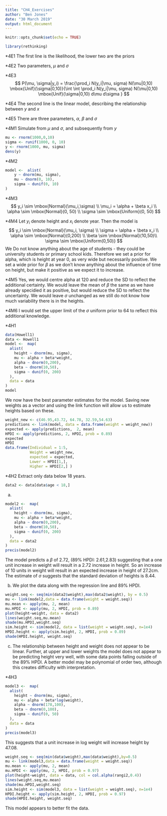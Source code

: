 ```yaml
---
title: "CH4_Exercises"
author: "Ben Jones"
date: "30 March 2019"
output: html_document
---
```


```r
knitr::opts_chunk$set(echo = TRUE)
```
```r
library(rethinking)
```

*4E1
The first line is the likelihood, the lower two are the priors

*4E2
Two parameters, $\mu$ and $\sigma$

*4E3
$$
P(\mu, \sigma|y_i) = \frac{\prod_i N(y_i|\mu, sigma) N(\mu|0,10) \mbox{Unif}(\sigma|0,10)}{\int \int \prod_i N(y_i|\mu, sigma) N(\mu|0,10) \mbox{Unif}(\sigma|0,10) d\mu d\sigma }
$$

*4E4
The second line is the linear model, describing the relationship between $y$ and $x$

*4E5
There are three parameters, $\alpha$, $\beta$ and $\sigma$

*4M1
Simulate from $\mu$ and $\sigma$, and subsequently from $y$
```r
mu <- rnorm(1000,0,10)
sigma <- runif(1000, 0, 10)
y <- rnorm(1000, mu, sigma)
dens(y)
```

*4M2
```r
model <-  alist(
    y ~ dnorm(mu, sigma),
    mu ~ dnorm(0, 10),
    sigma ~ dunif(0, 10)
)
```

*4M3
$$
y_i \sim \mbox{Normal}(\mu_i,\sigma) \\
\mu_i = \alpha  + \beta x_i \\
\alpha \sim \mbox{Normal}(0, 50) \\
\sigma \sim \mbox{Uniform}(0, 50)
$$

*4M4
Let $y_i$ denote height and $x_i$ denote year. Then the model is
$$
y_i \sim \mbox{Normal}(\mu_i, \sigma) \\
\sigma = \alpha + \beta x_i \\
\alpha \sim \mbox{Normal}(0,200) \\
\beta \sim \mbox{Normal}(10,50)\\
\sigma \sim \mbox{Uniform(0,50)}
$$
We Do not know anything about the age of students - they could be university students or primary school kids. Therefore we set a prior for alpha, which is height at year 0, as very wide but necessarily positive. We set a wide prior for $\beta$ as we don't know anything about the influence of time on height, but make it positive as we expect it to increase.

*4M5
Yes, we would centre alpha at 120 and reduce the SD to reflect the additional certainty. We would leave the mean of $\beta$ the same as we have already specidied it as positive, but would reduce the SD to reflect the uncertainty. We would leave $\sigma$ unchanged as we still do not know how much variability there is in the heights.

*4M6
I would set the upper limit of the $\sigma$ uniform prior to 64 to reflect this additional knowledge.

*4H1
```r
data(Howell1)
data <- Howell1
model <-  map(
  alist(
    height ~ dnorm(mu, sigma),
    mu <- alpha + beta*weight,
    alpha ~ dnorm(0,200),
    beta ~ dnorm(10,50),
    sigma ~ dunif(0, 200)
  ),
  data = data
)
model
```

We now have the best parameter estimates for the model. Saving new weights as a vector and using the link function will allow us to estimate heights based on these.

```r
weight_new <- c(46.95,43.72, 64.78, 32.59,54.63)
predictions <- link(model, data = data.frame(weight = weight_new))
expected <- apply(predictions,  2, mean)
HPDI <- apply(predictions, 2, HPDI, prob = 0.89)
expected
HPDI
data.frame(Individual = 1:5,
           Weight = weight_new,
           expected = expected,
           Lower = HPDI[1,],
           Higher = HPDI[2,] )
```


*4H2
Extract only data below  18 years.
```r
data2 <- data[data$age < 18,]
```

(a)
```r
model2 <-  map(
  alist(
    height ~ dnorm(mu, sigma),
    mu <- alpha + beta*weight,
    alpha ~ dnorm(0,200),
    beta ~ dnorm(10,50),
    sigma ~ dunif(0, 200)
  ),
  data = data2
)
precis(model2)
```

The model predicts a $\beta$ of 2.72, (89% HPDI: 2.61,2.83) suggesting that a one unit increase in weight will result in a 2.72 increase in height. So an increase of 10 units in weight will result in an expected increase in height of 27.2cm. The estimate of $\sigma$ suggests that the standard deviation of heights is 8.44.

(b)
We plot the data along with the regression line and 89\% HPDI.

```r
weight.seq <- seq(min(data2$weight),max(data2$weight), by = 0.5)
mu <- link(model2,data = data.frame(weight = weight.seq))
mu.mean <- apply(mu, 2, mean)
mu.HPDI <- apply(mu, 2, HPDI, prob = 0.89)
plot(height~weight, data = data2)
lines(weight.seq,mu.mean)
shade(mu.HPDI,weight.seq)
sim.height <- sim(model2, data = list(weight = weight.seq), n=1e4)
HPDI.height <- apply(sim.height, 2, HPDI, prob = 0.89)
shade(HPDI.height, weight.seq)
```

(c) 
The relationship between height and weight does not appear to be linear. Further, at upper and lower weights the model does not appear to  be predicting height very well, with some data points falling outside of  the 89% HPDI. A better model may be polynomial of order two, although this creates difficulty with interpretation.

*4H3
```r
model3 <-  map(
  alist(
    height ~ dnorm(mu, sigma),
    mu <- alpha + beta*log(weight),
    alpha ~ dnorm(178,100),
    beta ~ dnorm(0,100),
    sigma ~ dunif(0, 50)
  ),
  data = data
)
precis(model3)
```

This suggests that a unit increase in log weight will increase height by 47.08. 
```r
weight.seq <- seq(min(data$weight),max(data$weight),by=0.5)
mu <- link(model3,data = data.frame(weight = weight.seq))
mu.mean <- apply(mu, 2, mean)
mu.HPDI <- apply(mu, 2, HPDI, prob = 0.97)
plot(height~weight, data = data, col = col.alpha(rangi2,0.4))
lines(weight.seq,mu.mean)
shade(mu.HPDI,weight.seq)
sim.height <- sim(model3, data = list(weight = weight.seq), n=1e4)
HPDI.height <- apply(sim.height, 2, HPDI, prob = 0.97)
shade(HPDI.height, weight.seq)
```
This model appears to better fit the data.
